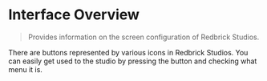 # Interface Overview

> Provides information on the screen configuration of Redbrick Studios.

There are buttons represented by various icons in Redbrick Studios.
You can easily get used to the studio by pressing the button and checking what menu it is.
